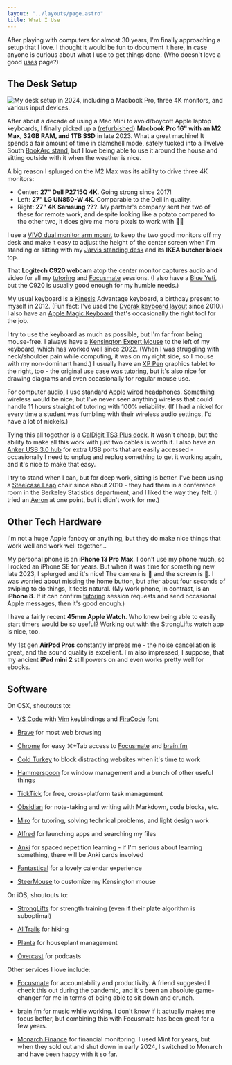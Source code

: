 ```yaml
---
layout: "../layouts/page.astro"
title: What I Use
---
```


After playing with computers for almost 30 years, I'm finally approaching a setup that I love. I thought it would be fun to document it here, in case anyone is curious about what I use to get things done. (Who doesn't love a good [uses](https://uses.tech/) page?)

## The Desk Setup


<Image
  src={deskImage}
  alt="My desk setup in 2024, including a Macbook Pro, three 4K monitors, and various input devices."
/>

After about a decade of using a Mac Mini to avoid/boycott Apple laptop keyboards, I finally picked up a ([refurbished](https://www.apple.com/shop/refurbished/mac/macbook-pro)) **Macbook Pro 16" with an M2 Max, 32GB RAM, and 1TB SSD** in late 2023. What a great machine! It spends a fair amount of time in clamshell mode, safely tucked into a Twelve South [BookArc stand](https://a.co/d/77WKi1e), but I love being able to use it around the house and sitting outside with it when the weather is nice.

A big reason I splurged on the M2 Max was its ability to drive three 4K monitors:

- Center: **27" Dell P2715Q 4K**. Going strong since 2017!
- Left: **27" LG UN850-W 4K**. Comparable to the Dell in quality.
- Right: **27" 4K Samsung ???**. My partner's company sent her two of these for remote work, and despite looking like a potato compared to the other two, it does give me more pixels to work with 🤷🏻

I use a [VIVO dual monitor arm mount](https://a.co/d/eW3mOxr) to keep the two good monitors off my desk and make it easy to adjust the height of the center screen when I'm standing or sitting with my [Jarvis standing desk](https://www.fully.com/jarvis-adjustable-height-desk.html) and its **IKEA butcher block** top.

That **Logitech C920 webcam** atop the center monitor captures audio and video for all my [tutoring](/tutor) and [Focusmate](https://app.focusmate.com/user/hamilton) sessions. (I also have a [Blue Yeti](https://a.co/d/fCsRZ0Y), but the C920 is usually good enough for my humble needs.)

My usual keyboard is a [Kinesis](https://kinesis-ergo.com/) Advantage keyboard, a birthday present to myself in 2012. (Fun fact: I've used the [Dvorak keyboard layout](https://en.wikipedia.org/wiki/Dvorak_keyboard_layout) since 2010.) I also have an [Apple Magic Keyboard](https://www.apple.com/shop/product/MK2A3LL/A/magic-keyboard-us-english) that's occasionally the right tool for the job.

I try to use the keyboard as much as possible, but I'm far from being mouse-free. I always have a [Kensington Expert Mouse](https://www.kensington.com/p/products/input-devices/trackballs/expert-mouse-wired-trackball/) to the left of my keyboard, which has worked well since 2022. (When I was struggling with neck/shoulder pain while computing, it was on my right side, so I mouse with my non-dominant hand.) I usually have an [XP Pen](https://www.xp-pen.com/) graphics tablet to the right, too - the original use case was [tutoring](/tutor), but it's also nice for drawing diagrams and even occasionally for regular mouse use.

For computer audio, I use standard [Apple wired headphones](https://www.apple.com/shop/product/MNHF2AM/A/earpods-35mm-headphone-plug?fnode=716fb08e675f2d1a3a4683ee8048f40306e73c9b2e71ac5f484198930da571df6bbe2d51555763ae7b9edf5adf26bf80561d5244d4be9f3b5bdae1aa6ee69b84735ac5f43930da5b37b8bb4762a958c44c8eeb288afaa3671ce5eb0663fa3aa79f7b455ee866610baf8e1df1a2468b6e3b70a34f3e8009d3a74f02ef95c39981&fs=fh%3D47d1%252B45a8). Something wireless would be nice, but I've never seen anything wireless that could handle 11 hours straight of tutoring with 100% reliability. (If I had a nickel for every time a student was fumbling with their wireless audio settings, I'd have a lot of nickels.)

Tying this all together is a [CalDigit TS3 Plus dock](https://a.co/d/5tBomdA). It wasn't cheap, but the ability to make all this work with just two cables is worth it. I also have an [Anker USB 3.0 hub](https://a.co/d/3zOG96r) for extra USB ports that are easily accessed - occasionally I need to unplug and replug something to get it working again, and it's nice to make that easy.

I try to stand when I can, but for deep work, sitting is better. I've been using a [Steelcase Leap](https://store.steelcase.com/leap) chair since about 2010 - they had them in a conference room in the Berkeley Statistics department, and I liked the way they felt. (I tried an [Aeron](https://www.hermanmiller.com/products/seating/office-chairs/aeron-chair/) at one point, but it didn't work for me.)

## Other Tech Hardware

I'm not a huge Apple fanboy or anything, but they do make nice things that work well and work well together...

My personal phone is an **iPhone 13 Pro Max**. I don't use my phone much, so I rocked an iPhone SE for years. But when it was time for something new late 2023, I splurged and it's nice! The camera is 🙌 and the screen is 🤩. I was worried about missing the home button, but after about four seconds of swiping to do things, it feels natural. (My work phone, in contrast, is an **iPhone 8**. If it can confirm [tutoring](/tutor) session requests and send occasional Apple messages, then it's good enough.)

I have a fairly recent **45mm Apple Watch**. Who knew being able to easily start timers would be so useful? Working out with the StrongLifts watch app is nice, too.

My 1st gen **AirPod Pros** constantly impress me - the noise cancellation is great, and the sound quality is excellent. I'm also impressed, I suppose, that my ancient **iPad mini 2** still powers on and even works pretty well for ebooks.

## Software

On OSX, shoutouts to:

- [VS Code](https://code.visualstudio.com/) with [Vim](https://www.vim.org/) keybindings and [FiraCode](https://github.com/tonsky/FiraCode) font

- [Brave](https://brave.com/) for most web browsing

- [Chrome](https://brave.com/) for easy ⌘+Tab access to [Focusmate](https://app.focusmate.com/user/hamilton) and [brain.fm](https://www.brain.fm/)

- [Cold Turkey](https://getcoldturkey.com/) to block distracting websites when it's time to work

- [Hammerspoon](https://www.hammerspoon.org/) for window management and a bunch of other useful things

- [TickTick](https://ticktick.com/?language=en_US) for free, cross-platform task management

- [Obsidian](https://obsidian.md/) for note-taking and writing with Markdown, code blocks, etc.

- [Miro](https://miro.com/) for tutoring, solving technical problems, and light design work

- [Alfred](https://www.alfredapp.com/) for launching apps and searching my files

- [Anki](https://apps.ankiweb.net/) for spaced repetition learning - if I'm serious about learning something, there will be Anki cards involved

- [Fantastical](https://flexibits.com/fantastical) for a lovely calendar experience

- [SteerMouse](https://plentycom.jp/en/steermouse/) to customize my Kensington mouse

On iOS, shoutouts to:

- [StrongLifts](https://stronglifts.com/) for strength training (even if their plate algorithm is suboptimal)

- [AllTrails](https://www.alltrails.com/) for hiking

- [Planta](https://planta.app/) for houseplant management

- [Overcast](https://overcast.fm/) for podcasts

Other services I love include:

- [Focusmate](https://app.focusmate.com/user/hamilton) for accountability and productivity. A friend suggested I check this out during the pandemic, and it's been an absolute game-changer for me in terms of being able to sit down and crunch.

- [brain.fm](https://www.brain.fm/) for music while working. I don't know if it actually makes me focus better, but combining this with Focusmate has been great for a few years.

- [Monarch Finance](https://www.monarchmoney.com/) for financial monitoring. I used Mint for years, but when they sold out and shut down in early 2024, I switched to Monarch and have been happy with it so far.
